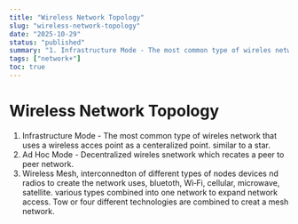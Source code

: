 ```yaml
---
title: "Wireless Network Topology"
slug: "wireless-network-topology"
date: "2025-10-29"
status: "published"
summary: "1. Infrastructure Mode - The most common type of wireles network that uses a wireless acces point as a centeralized point. similar to a star."
tags: ["network+"]
toc: true
---
```


# Wireless Network Topology

1. Infrastructure Mode - The most common type of wireles network that uses a wireless acces point as a centeralized point. similar to a star. 
2. Ad Hoc Mode - Decentralized wireles snetwork which recates a peer to peer network. 
3. Wireless Mesh, interconnedton of different types of nodes devices nd radios to create the network uses, bluetoth, Wi‑Fi, cellular, microwave, satellite. various types combined into one network to expand network access. Tow or four different technologies are combined to creat a mesh network.